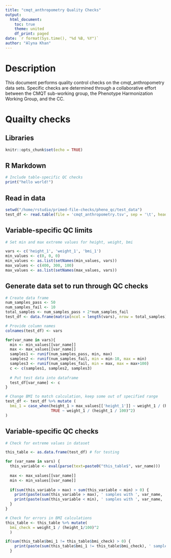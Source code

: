 ```yaml
---
title: "cmqt_anthropometry Quality Checks"
output:
  html_document:
    toc: true
    theme: united
    df_print: paged
date: `r format(Sys.time(), "%d %B, %Y")`
author: "Alyna Khan"
---
```


# Description
<Provide a description of table>

This document performs quality control checks on the cmqt_anthropometry data sets. Specific checks are determined through a collaborative effort between the CMQT sub-working group, the Phenotype Harmonization Working Group, and the CC. 

# Quailty checks
## Libraries
```r
knitr::opts_chunk$set(echo = TRUE)
```

## R Markdown

```r
# Include table-specific QC checks
print("hello world!")
```

## Read in data
```r
setwd("/home/rstudio/primed-file-checks/pheno_qc/test_data")
test_df <- read.table(file = 'cmqt_anthropometry.tsv', sep = '\t', header = TRUE)
```

## Variable-specific QC limits
```r
# Set min and max extreme values for height, weight, bmi

vars <- c('height_1', 'weight_1', 'bmi_1')
min_values <- c(0, 0, 0) 
min_values <- as.list(setNames(min_values, vars))
max_values <- c(400, 300, 100)
max_values <- as.list(setNames(max_values, vars))
```

## Generate data set to run through QC checks 
```r
# Create data frame 
num_samples_pass <- 50 
num_samples_fail <- 10
total_samples <- num_samples_pass + 2*num_samples_fail
test_df <- data.frame(matrix(ncol = length(vars), nrow = total_samples))

# Provide column names
colnames(test_df) <- vars

for(var_name in vars){
  min <- min_values[[var_name]]
  max <- max_values[[var_name]]
  samples1 <- runif(num_samples_pass, min, max)
  samples2 <- runif(num_samples_fail, min = min-10, max = min)
  samples3 <- runif(num_samples_fail, min = max, max = max+100)
  c <- c(samples1, samples2, samples3)
  
  # Put test data into dataframe
  test_df[var_name] <- c
}

# Change BMI to match calculation, keep some out of specified range
test_df <- test_df %>% mutate (
  bmi_1 = case_when(height_1 > max_values[['height_1']] ~ weight_1 / (height_1 / 100), 
                    TRUE ~ weight_1 / (height_1 / 100)^2)
)
```

## Variable-specific QC checks
```r
# Check for extreme values in dataset

this_table <- as.data.frame(test_df) # for testing

for (var_name in vars) {
  this_variable <- eval(parse(text=paste0("this_table$", var_name)))
  
  max <- max_values[[var_name]]
  min <- min_values[[var_name]]
  
  if(sum(this_variable > max) + sum(this_variable < min) > 0) {
    print(paste(sum(this_variable > max), ' samples with ', var_name, '>', max))
    print(paste(sum(this_variable < min), ' samples with ', var_name, '<', min))
  }
}

# Check for errors in BMI calculations 
this_table <- this_table %>% mutate(
  bmi_check = weight_1 / (height_1/100)^2
  )

if(sum(this_table$bmi_1 != this_table$bmi_check) > 0) {
    print(paste(sum(this_table$bmi_1 != this_table$bmi_check), ' samples with incorrect bmi calcation'))
  }
```
